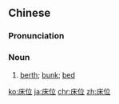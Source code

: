 {{also|牀位}}
==Chinese==
{{zh-forms|t2=牀位}}

===Pronunciation===
{{zh-pron
|m=chuángwèi
|c=cong4 wai6-2
|mn=chhn̂g-ūi
|cat=n
}}

===Noun===
{{zh-noun}}

# [[berth]]; [[bunk]]; [[bed]] {{gloss|in a hospital, hotel, train, etc.}}

{{zh-cat|Advanced}}

[[ko:床位]]
[[ja:床位]]
[[chr:床位]]
[[zh:床位]]
